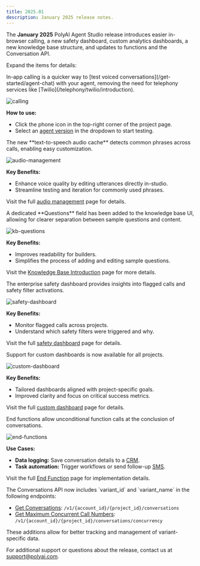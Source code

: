 ```yaml
---
title: 2025.01
description: January 2025 release notes.
---
```


The **January 2025** PolyAI Agent Studio release introduces easier in-browser calling, a new safety dashboard, custom analytics dashboards,
a new knowledge base structure, and updates to functions and the Conversation API.

Expand the items for details:

<AccordionGroup>

<Accordion title="In-app calling" icon="phone">
In-app calling is a quicker way to [test voiced conversations](/get-started/agent-chat) with your agent, removing the need for telephony services like [Twilio](/telephony/twilio/introduction).

![calling](/images/release-notes/2511/in-app-calling.png)

**How to use:**
- Click the phone icon <Icon icon="phone" size={24} /> in the top-right corner of the project page.
- Select an [agent version](/environments-and-versions/introduction) in the dropdown to start testing.

</Accordion>

<Accordion title="Audio management" icon="volume">
The new **text-to-speech audio cache** detects common phrases across calls, enabling easy customization.

![audio-management](/images/release-notes/2511/audio-management.png)

**Key Benefits:**
- Enhance voice quality by editing utterances directly in-studio.
- Streamline testing and iteration for commonly used phrases.

Visit the full [audio management](/audio-management/introduction) page for details.

</Accordion>

<Accordion title="Knowledge base structure" icon="book">
A dedicated **Questions** field has been added to the knowledge base UI, allowing for clearer separation between sample questions and content.

![kb-questions](/images/release-notes/2511/sample-questions.png)

**Key Benefits:**
- Improves readability for builders.
- Simplifies the process of adding and editing sample questions.

Visit the [Knowledge Base Introduction](/knowledge-base/introduction) page for more details.

</Accordion>

<Accordion title="Safety dashboard" icon="shield">
The enterprise safety dashboard provides insights into flagged calls and safety filter activations.

![safety-dashboard](/images/release-notes/2511/safety-dashboard-notes.png)

**Key Benefits:**
- Monitor flagged calls across projects.
- Understand which safety filters were triggered and why.

Visit the full [safety dashboard](/analytics/dashboards/safety) page for details.

</Accordion>

<Accordion title="Custom dashboards" icon="chart-bar">
Support for custom dashboards is now available for all projects.

![custom-dashboard](/images/custom-dashboard-2.png)

**Key Benefits:**
- Tailored dashboards aligned with project-specific goals.
- Improved clarity and focus on critical success metrics.

Visit the full [custom dashboard](/analytics/dashboards/custom) page for details.

</Accordion>

<Accordion title="End functions" icon="hourglass-end">
End functions allow unconditional function calls at the conclusion of conversations.

![end-functions](/images/release-notes/2511/end-functions.png)

**Use Cases:**
- **Data logging:** Save conversation details to a [CRM](/integrations/introduction).
- **Task automation:** Trigger workflows or send follow-up [SMS](/sms/introduction).

Visit the full [End Function](/function/end-function) page for implementation details.

</Accordion>

<Accordion title="Variants in the Conversations API" icon="code">
The Conversations API now includes `variant_id` and `variant_name` in the following endpoints:

- [Get Conversations](/api-reference/conversations/endpoint/get-conversation): `/v1/{account_id}/{project_id}/conversations`
- [Get Maximum Concurrent Call Numbers](/api-reference/conversations/endpoint/get-max-concurrent): `/v1/{account_id}/{project_id}/conversations/concurrency`

These additions allow for better tracking and management of variant-specific data.

</Accordion>

</AccordionGroup>

For additional support or questions about the release, contact us at [support@polyai.com](mailto:support@polyai.com).
